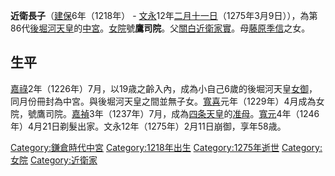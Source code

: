 {{Unreferenced|time=2016-08-19T03:21:26+00:00}} 
'''近衛長子'''（[[建保|建保]]6年（1218年） - [[文永|文永]]12年[[二月十一日|二月十一日]]（1275年3月9日）），為第86代[[後堀河天皇|後堀河天皇]]的[[中宮|中宮]]。[[女院|女院]]號'''鷹司院'''。父[[關白|關白]][[近衛家實|近衛家實]]。母[[藤原季信|藤原季信]]之女。

== 生平 ==
[[嘉祿|嘉祿]]2年（1226年）7月，以19歳之齡入內，成為小自己6歲的後堀河天皇[[女御|女御]]，同月份冊封為中宮。與後堀河天皇之間並無子女。[[寬喜|寬喜]]元年（1229年）4月成為女院，號鷹司院。[[嘉禎|嘉禎]]3年（1237年）7月，成為[[四条天皇|四条天皇]]的[[准母|准母]]。[[寬元|寬元]]4年（1246年）4月21日剃髮出家。文永12年（1275年）2月11日崩御，享年58歳。

{{鎌倉時代皇后}}

[[Category:鎌倉時代中宮|Category:鎌倉時代中宮]]
[[Category:1218年出生|Category:1218年出生]]
[[Category:1275年逝世|Category:1275年逝世]]
[[Category:女院|Category:女院]]
[[Category:近衛家|Category:近衛家]]